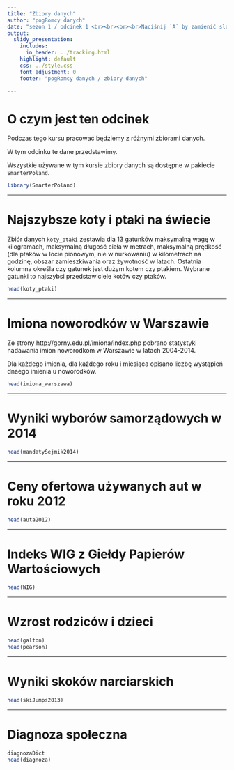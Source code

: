 ```yaml
---
title: "Zbiory danych"
author: "pogRomcy danych"
date: "sezon 1 / odcinek 1 <br><br><br><br>Naciśnij `A` by zamienić slajdy na ciągły tekst <br> Naciśnij `T` by wyświetlić spis treści"
output:
  slidy_presentation:
    includes:
      in_header: ../tracking.html
    highlight: default
    css: ../style.css
    font_adjustment: 0
    footer: "pogRomcy danych / zbiory danych"

---
```


# O czym jest ten odcinek

Podczas tego kursu pracować będziemy z różnymi zbiorami danych.

W tym odcinku te dane przedstawimy.

Wszystkie używane w tym kursie zbiory danych są dostępne w pakiecie `SmarterPoland`.

```r
library(SmarterPoland)
```

---

# Najszybsze koty i ptaki na świecie

Zbiór danych `koty_ptaki` zestawia dla 13 gatunków maksymalną wagę w kilogramach, maksymalną długość ciała w metrach, maksymalną prędkość (dla ptaków w locie pionowym, nie w nurkowaniu) w kilometrach na godzinę, obszar zamieszkiwania oraz żywotność w latach. Ostatnia kolumna określa czy gatunek jest dużym kotem czy ptakiem. Wybrane gatunki to najszybsi przedstawiciele kotów czy ptaków.

```r
head(koty_ptaki)
```

---

# Imiona noworodków w Warszawie

Ze strony http://gorny.edu.pl/imiona/index.php pobrano statystyki nadawania imion noworodkom w Warszawie w latach 2004-2014. 

Dla każdego imienia, dla każdego roku i miesiąca opisano liczbę wystąpień dnaego imienia u noworodków.

```r
head(imiona_warszawa)
```

---

# Wyniki wyborów samorządowych w 2014

```r
head(mandatySejmik2014)
```


---

# Ceny ofertowa używanych aut w roku 2012

```r
head(auta2012)
```

---

# Indeks WIG z Giełdy Papierów Wartościowych

```r
head(WIG)
```

---

# Wzrost rodziców i dzieci

```r
head(galton)
head(pearson)
```

---

# Wyniki skoków narciarskich

```r
head(skiJumps2013)
```

---

# Diagnoza społeczna

```r
diagnozaDict
head(diagnoza)
```

